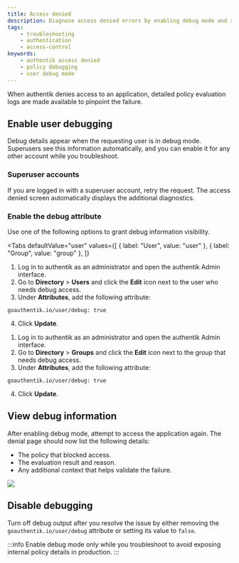 ```yaml
---
title: Access denied
description: Diagnose access denied errors by enabling debug mode and reviewing the policy output.
tags:
    - troubleshooting
    - authentication
    - access-control
keywords:
    - authentik access denied
    - policy debugging
    - user debug mode
---
```



When authentik denies access to an application, detailed policy evaluation logs are made available to pinpoint the failure.

## Enable user debugging

Debug details appear when the requesting user is in debug mode. Superusers see this information automatically, and you can enable it for any other account while you troubleshoot.

### Superuser accounts

If you are logged in with a superuser account, retry the request. The access denied screen automatically displays the additional diagnostics.

### Enable the debug attribute

Use one of the following options to grant debug information visibility.

<Tabs
  defaultValue="user"
  values={[
    { label: "User", value: "user" },
    { label: "Group", value: "group" },
  ]}
>
  <TabItem value="user">

1. Log in to authentik as an administrator and open the authentik Admin interface.
2. Go to **Directory** > **Users** and click the **Edit** icon next to the user who needs debug access.
3. Under **Attributes**, add the following attribute:

```
goauthentik.io/user/debug: true
```

4. Click **Update**.

  </TabItem>
  <TabItem value="group">

1. Log in to authentik as an administrator and open the authentik Admin interface.
2. Go to **Directory** > **Groups** and click the **Edit** icon next to the group that needs debug access.
3. Under **Attributes**, add the following attribute:

```
goauthentik.io/user/debug: true
```

4. Click **Update**.

  </TabItem>
</Tabs>

## View debug information

After enabling debug mode, attempt to access the application again. The denial page should now list the following details:

- The policy that blocked access.
- The evaluation result and reason.
- Any additional context that helps validate the failure.

![](./images/access_denied_message.png)

## Disable debugging

Turn off debug output after you resolve the issue by either removing the `goauthentik.io/user/debug` attribute or setting its value to `false`.

:::info
Enable debug mode only while you troubleshoot to avoid exposing internal policy details in production.
:::

